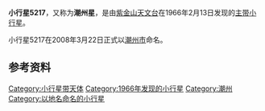 {{Infobox Planet  
| name = 5217 Chaozhou
| image = 
| caption = 
| discovery=yes | physical_characteristics = yes | bgcolour=#FFFFC0
| discovery_ref = 
| discoverer = [[紫金山天文台|紫金山天文台]]
| discovery_site = [[南京|南京]]
| discovered =  1966年2月13日
| mp_name = 5217
| alt_names = 1966 CL
| named_after = [[潮州市|潮州市]]
| mp_category=[[小行星带|主带]]
| orbit_ref = <ref>[http://ssd.jpl.nasa.gov/sbdb.cgi?sstr=5217 JPL Small-Body Database 5217 Chaozhou (1966 CL)]</ref>
| epoch = 2011年8月27日
| semimajor=
| perihelion=1.9878038[[天文单位|AU]]
| aphelion= 2.3822549AU
| eccentricity = 0.1655789
| period = 1343.0146785[[日|地球日]] 
| inclination=2.91766[[角度|°]]
| asc_node=124.26739°
| arg_peri=99.62300°
| mean_anomaly=81.13985°
| avg_speed=
 | dimensions=
 | mass=
 | density=
 | surface_grav=
 | escape_velocity=
 | rotation=
 | spectral_type=
 | magnitude=13.9
 | abs_magnitude=
 | albedo=
 | single_temperature=
}}
'''小行星5217'''，又称为'''潮州星'''，是由[[紫金山天文台|紫金山天文台]]在1966年2月13日发现的[[小行星带|主带]][[小行星|小行星]]。

小行星5217在2008年3月22日正式以[[潮州市|潮州市]]命名。

== 参考资料 ==
{{Reflist}}

{{Minor Planet Number|(5216)[[小行星5216|小行星5216]]|(5218)[[小行星5218|小行星5218]]}}

[[Category:小行星带天体|Category:小行星带天体]]
[[Category:1966年发现的小行星|Category:1966年发现的小行星]]
[[Category:潮州|Category:潮州]]
[[Category:以地名命名的小行星|Category:以地名命名的小行星]]